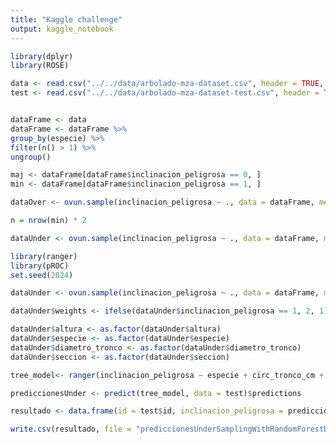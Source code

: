 ---
title: "Kaggle challenge"
output: kaggle_notebook
---

```{r}
library(dplyr)
library(ROSE)

data <- read.csv("../../data/arbolado-mza-dataset.csv", header = TRUE, sep = ",")
test <- read.csv("../../data/arbolado-mza-dataset-test.csv", header = TRUE, sep = ",")


dataFrame <- data
dataFrame <- dataFrame %>%
group_by(especie) %>%
filter(n() > 1) %>%
ungroup()

maj <- dataFrame[dataFrame$inclinacion_peligrosa == 0, ]
min <- dataFrame[dataFrame$inclinacion_peligrosa == 1, ]

dataOver <- ovun.sample(inclinacion_peligrosa ~ ., data = dataFrame, method = "over", N = nrow(maj) * 2)$data

n = nrow(min) * 2

dataUnder <- ovun.sample(inclinacion_peligrosa ~ ., data = dataFrame, method = "under", N = n)$data
```

```{r}
library(ranger)
library(pROC)
set.seed(2024)

dataUnder <- ovun.sample(inclinacion_peligrosa ~ ., data = dataFrame, method = "under", N = n * 3.8)$data

dataUnder$weights <- ifelse(dataUnder$inclinacion_peligrosa == 1, 2, 1)

dataUnder$altura <- as.factor(dataUnder$altura)
dataUnder$especie <- as.factor(dataUnder$especie)
dataUnder$diametro_tronco <- as.factor(dataUnder$diametro_tronco)
dataUnder$seccion <- as.factor(dataUnder$seccion)

tree_model<- ranger(inclinacion_peligrosa ~ especie + circ_tronco_cm + diametro_tronco + lat + long  + seccion, data = dataUnder, num.trees = 3000, num.threads = 4, mtry = 2, min.node.size = 3, sample.fraction = 0.5, case.weights = dataUnder$weights, max.depth = 16)

prediccionesUnder <- predict(tree_model, data = test)$predictions

resultado <- data.frame(id = test$id, inclinacion_peligrosa = prediccionesUnder)

write.csv(resultado, file = "prediccionesUnderSamplingWithRandomForestDefFinalSi10.csv", row.names = FALSE)
```

